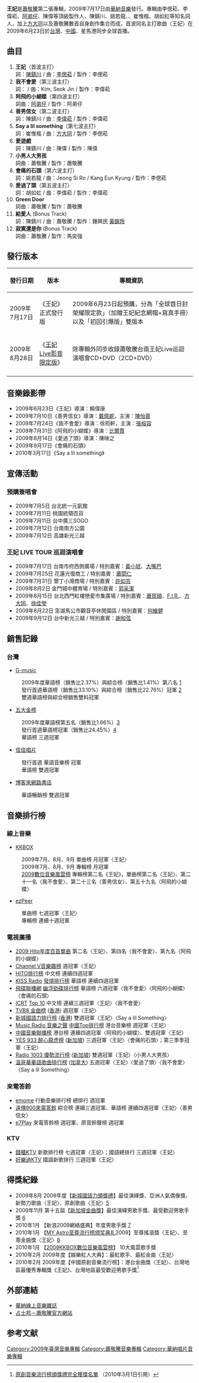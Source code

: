 {{External links|time=2022-03-10T10:15:41+00:00}}
{{merge from|王妃Live影音限定版|time=2017-03-31T05:38:05+00:00}}
{{Infobox Album
| Name = 王妃
| Original_name = 
| Type = 專輯
| Longtype =
| Artist = [[蕭敬騰|蕭敬騰]]
| Cover = Jam Hsiao 2009 Album Cover (Princess).jpg
| Released = 2009年7月17日
| Recorded = 
| Genre = [[華語流行音樂|華語流行音樂]]
| Length = 
| Label = [[華納音樂|華納音樂]]
| Producer = 
| Reviews = 
| Last album = [[蕭敬騰同名專輯|蕭敬騰同名專輯]]<br>(2008)
| This album = '''王妃'''<br>(2009)
| Next album = [[Love_Moments_愛的時刻自選輯_(蕭敬騰專輯)|Love Moments 愛的時刻]]<br>(2009)
}}

'''王妃'''是[[蕭敬騰|蕭敬騰]]第二張專輯，2009年7月17日由[[華納音樂|華納音樂]]發行。專輯由李偲菘、李偉崧、[[阿弟仔|阿弟仔]]、陳偉等頂級製作人，陳鎮川、姚若龍、{{link-yue|鄔裕康}}、崔惟楷、胡如虹等知名詞人，加上[[方大同|方大同]]以及蕭敬騰數首自身創作集合而成，首波同名主打歌曲〈王妃〉在2009年6月23日於[[台灣|台灣]]、[[中國|中國]]、星馬港同步全球首播。

==曲目==
#'''王妃'''（首波主打）<br>詞：[[陳鎮川|陳鎮川]] / 曲：[[李偲菘|李偲菘]] / 製作：李偲菘
#'''我不會愛'''（第三波主打）<br> 詞：{{link-yue|鄔裕康}} / 曲：Kim, Seok Jin / 製作：李偉菘
#'''阿飛的小蝴蝶'''（第四波主打）<br> 詞曲：[[阿弟仔|阿弟仔]] / 製作：阿弟仔
#'''善男信女'''（第二波主打）<br> 詞：陳鎮川 / 曲：[[李偉菘|李偉菘]] / 製作：李偉菘
#'''Say a lil something'''（第七波主打）<br> 詞：崔惟楷 / 曲：[[方大同|方大同]] / 製作：李偲菘
#'''愛遊戲''' <br> 詞：陳鎮川 / 曲：陳偉 / 製作：陳偉
#'''小男人大男孩''' <br> 詞曲：蕭敬騰 / 製作：蕭敬騰
#'''會痛的石頭'''（第六波主打）<br> 詞：姚若龍 / 曲：Jeong Si Ro / Kang Eun Kyung / 製作：李偲菘
#'''愛過了頭'''（第五波主打）<br> 詞：胡如虹 / 曲：李偉菘 / 製作：李偉菘
#'''Green Door''' <br> 詞曲：蕭敬騰 / 製作：蕭敬騰
#'''給愛人''' (Bonus Track)<br> 詞：陳鎮川 / 曲：蕭敬騰 / 製作：鍾興民 [[黃韻玲|黃韻玲]]
#'''寂寞還是你''' (Bonus Track)<br> 詞曲：蕭敬騰 / 製作：馬奕強

==發行版本==
{| class="wikitable"
|-
!發行日期!!版本!!專輯資訊
|-
|2009年7月17日
|《王妃》正式發行版
|2009年6月23日起預購，分為「全球首日封榮耀限定款」（加贈王妃紀念網帽+寫真手冊）以及「初回引爆版」雙版本
|-
|2009年8月28日
|《[[王妃Live影音限定版|王妃Live影音限定版]]》
|除專輯外同步收錄蕭敬騰台南王妃Live巡迴演唱會CD+DVD（2CD+DVD）
|-
|}

==音樂錄影帶==
*2009年6月23日《王妃》導演：賴偉康
*2009年7月10日《善男信女》導演：[[戴佩妮|戴佩妮]]，主演：[[陳怡蓉|陳怡蓉]]
*2009年7月24日《我不會愛》導演：徐筠軒，主演：[[張榕容|張榕容]]
*2009年7月31日《阿飛的小蝴蝶》導演：[[比爾賈|比爾賈]]
*2009年8月14日《愛過了頭》導演：陳映之
*2009年9月17日《會痛的石頭》
*2010年3月17日《Say a lil something》

==宣傳活動==
=== 預購簽唱會 ===

*2009年7月5日 台北統一元氣館
*2009年7月11日 桃園統領百貨
*2009年7月11日 台中廣三SOGO
*2009年7月12日 台南南方公園
*2009年7月12日 高雄新光三越

=== 王妃 LIVE TOUR 巡迴演唱會 ===

*2009年7月17日 台南市府西側廣場 / 特別嘉賓：[[黃小琥|黃小琥]]、[[大嘴巴|大嘴巴]]
*2009年7月25日 花蓮光復商工 / 特別嘉賓：[[蕭閎仁|蕭閎仁]]
*2009年7月31日 墾丁小灣商場  / 特別嘉賓：[[許如芸|許如芸]]
*2009年8月2日  金門城中體育場  / 特別嘉賓：[[郭采潔|郭采潔]]
*2009年8月15日 台北西門紅樓戀愛市集廣場 / 特別嘉賓：[[蕭賀碩|蕭賀碩]]、[[F.I.R.|F.I.R.]]、[[方大同|方大同]]、[[徐佳瑩|徐佳瑩]]
*2009年8月22日 澎湖馬公市觀音亭休閒園區 / 特別嘉賓：[[何維健|何維健]]
*2009年9月12日 台中新光三越 / 特別嘉賓：[[謝和弦|謝和弦]]

==銷售記錄==
===台灣===
*[[G-music|G-music]]
:2009年度華語榜（銷售比2.37%）與綜合榜（銷售比1.41%）第八名 [http://www.g-music.com.tw/event/2010/GMusicBigBanner.765/ranking-1.html] {{Wayback|url=http://www.g-music.com.tw/event/2010/GMusicBigBanner.765/ranking-1.html |date=20100129061346 }}
:發行首週華語榜（銷售比33.10%）與綜合榜（銷售比22.76%）冠軍 [https://www.webcitation.org/68xFjjV9H?url=http://www.g-music.com.tw/GMusicBillboard0.aspx%5d%5bhttp://www.g-music.com.tw/GMusicBillboard1.aspx]
:雙週華語榜與綜合榜銷售雙料冠軍
*[https://web.archive.org/web/20130925131747/http://www.5music.com.tw/cdtop.asp 五大金榜]
:2009年度華語榜第五名（銷售比1.66%）[http://www.5music.com.tw/CDTop-Year-2009-A.asp] {{Wayback|url=http://www.5music.com.tw/CDTop-Year-2009-A.asp |date=20100115113209 }}
:發行首週華語榜冠軍（銷售比24.45%）[https://web.archive.org/web/20130925131747/http://www.5music.com.tw/cdtop.asp]
:華語榜 三週冠軍
*[http://www.ccr.com.tw/rank.asp?cat=音樂榜 佳佳唱片] {{Wayback|url=http://www.ccr.com.tw/rank.asp?cat=%E9%9F%B3%E6%A8%82%E6%A6%9C |date=20160318001502 }}
:發行首週 華語音樂榜 冠軍
:華語榜 雙週冠軍
*[http://www.books.com.tw/CD/mp/mp_bestseller.php 博客來網路書店] {{Wayback|url=http://www.books.com.tw/CD/mp/mp_bestseller.php |date=20090628001426 }}
:華語暢銷榜 雙週冠軍

==音樂排行榜==
===線上音樂===
*[http://www.kkbox.com.tw/ KKBOX] {{Wayback|url=http://www.kkbox.com.tw/ |date=20080706135824 }}
:2009年7月、8月、9月 單曲榜 月冠軍〈王妃〉
:2009年7月、8月、9月 專輯榜 月冠軍
:[https://web.archive.org/web/20100124054510/http://tw.kkbox.com/event/2009kdma/popularity_rank.php?cate=ch 2009數位音樂風雲榜] 專輯榜第二名《王妃》，單曲榜第二名〈王妃〉、第二十一名〈我不會愛〉、第二十三名〈善男信女〉、第五十九名〈阿飛的小蝴蝶〉
*[http://web.ezpeer.com/ ezPeer] {{Wayback|url=http://web.ezpeer.com/ |date=20090918100731 }}
:單曲榜 七週冠軍〈王妃〉
:專輯榜 連續十週冠軍

===電視廣播===
*[http://www.hitoradio.com/charts/3c.php 2009 Hito年度百首單曲] {{Wayback|url=http://www.hitoradio.com/charts/3c.php |date=20091104065543 }} 第二名〈王妃〉、第四名〈我不會愛〉、第九名〈阿飛的小蝴蝶〉
*[[Channel_V|Channel V]][http://www.startv.com.tw/chv/music.asp?musictp=C&nouse=2438 音樂飆榜] {{Wayback|url=http://www.startv.com.tw/chv/music.asp?musictp=C&nouse=2438 |date=20100906033518 }} 週冠軍〈王妃〉
*[https://web.archive.org/web/20090830203006/http://hitoradio.im.tv/charts/3a_1.php HITO排行榜] 中文榜 連續四週冠軍
*[[KISS_Radio|KISS Radio]] [https://web.archive.org/web/20090224163839/http://www.kiss.com.tw/new_hp/subpage.php?m=billboard&c=1 發燒排行榜] 華語榜 連續四週冠軍
*[[飛碟聯播網|飛碟聯播網]] [http://www.uforadio.com.tw/modules/chinesemusicrank/ 幽浮勁碟排行榜] {{Wayback|url=http://www.uforadio.com.tw/modules/chinesemusicrank/ |date=20090819051659 }} 華語榜 六週冠軍〈我不會愛〉〈阿飛的小蝴蝶〉〈會痛的石頭〉
*[[ICRT|ICRT]] [http://www.icrt.com.tw/en/top10.php?cv=e&date=200931  Top 10]{{dead link|date=2018年1月 |bot=InternetArchiveBot |fix-attempted=yes }} 中文榜 連續三週冠軍〈王妃〉〈我不會愛〉
*[https://web.archive.org/web/20081108073235/http://app.tvb.com/music/hotchart/tvb8.html TVB8 金曲榜] ([[香港|香港]]) 週冠軍〈王妃〉
*[http://www.metroradio.com.hk/997/Chart/Mandarin.aspx 新城國語力排行榜] {{Wayback|url=http://www.metroradio.com.hk/997/Chart/Mandarin.aspx |date=20090828113741 }} ([[香港|香港]]) 雙週冠軍〈王妃〉〈Say a lil Something〉
*[https://web.archive.org/web/20130127094436/http://www.musicradio.cc/ Music Radio 音樂之聲] [https://web.archive.org/web/20160304055621/http://www.musicradio.cc/top/?%E4%B8%AD%E5%9B%BDTOP%E6%8E%92%E8%A1%8C%E6%A6%9C 中國Top排行榜] 港台音樂榜 週冠軍〈王妃〉
*[https://web.archive.org/web/20080509053843/http://123.qq.com/#gangtai 中國音樂聯播榜] 港台榜 連續四週冠軍〈阿飛的小蝴蝶〉、雙週冠軍〈王妃〉
*[https://web.archive.org/web/20090819133114/http://www.yes933.sg/portal/site/yes933/menuitem.4a6bea54f9e0cfe48ace28101e1000a0/?vgnextoid=ae3f98fde32c6110VgnVCM100000e101000aRCRD YES 933 醉心龍虎榜] ([[新加坡|新加坡]]) 三週冠軍〈王妃〉〈會痛的石頭〉；第三季季冠軍〈王妃〉
*[https://web.archive.org/web/20090505143428/http://www.radio1003.com/uchart.html Radio 1003 優勢流行榜] ([[新加坡|新加坡]]) 雙週冠軍〈王妃〉〈小男人大男孩〉
*[http://www.am1470.com/hit.php 溫哥華華語歌曲排行榜] {{Wayback|url=http://www.am1470.com/hit.php |date=20090816082914 }} ([[加拿大|加拿大]]) 五週冠軍〈王妃〉〈愛過了頭〉〈我不會愛〉〈Say a lil Something〉

===來電答鈴===
*[https://web.archive.org/web/20090822051128/http://darling1.emome.net/rank.jsp emome] 行動音樂排行榜 總排行 週冠軍
*[http://www.istyle.com.tw/i-style_RBT/public/RBT_1_1_1.jsp?CateID=1_top10&CateName=%B5%D8%BB%79%BA%5D&Search=&Sort=date&Page=1&SessionID=80uckQU-IBjAb6iHeyaflMB&TimeStamp=20090729132308951&searchType=  遠傳900來電答鈴]{{Dead link|date=2018年6月 |bot=InternetArchiveBot |fix-attempted=no }} 綜合榜 連續三週冠軍、華語榜 連續四週冠軍〈王妃〉〈善男信女〉
*[https://web.archive.org/web/20090815052430/http://www.e7play.com/v2/music/default.aspx?ctype=9999 e7Play] 來電答鈴榜 週冠軍、原音鈴聲榜 週冠軍

===KTV===
*[[錢櫃KTV|錢櫃KTV]] 新歌排行榜 七週冠軍〈王妃〉；國語總排行 三週冠軍〈王妃〉
*[[好樂迪|好樂迪]]KTV 國語新歌排行 三週冠軍〈王妃〉

==得獎紀錄==
*2009年8月 2009年度【[[新城國語力頒獎禮|新城國語力頒獎禮]]】最佳演繹獎、亞洲人氣偶像獎、新勢力歌曲〈王妃〉、原創歌曲〈王妃〉[http://ent.sina.com.cn/y/2009-08-09/23212645397.shtml] {{Wayback|url=http://ent.sina.com.cn/y/2009-08-09/23212645397.shtml |date=20090813183902 }}
*2009年11月 第十五屆【[[新加坡金曲獎|新加坡金曲獎]]】最佳演繹男歌手獎、最受歡迎男歌手獎 [http://www.xin.sg/article.php?article=33078&st=dtl] {{Wayback|url=http://www.xin.sg/article.php?article=33078&st=dtl |date=20091110001633 }}
*2010年1月 【新浪2009網絡盛典】年度男歌手獎 [http://ent.sina.com.cn/f/netchina09/rymd.html] {{Wayback|url=http://ent.sina.com.cn/f/netchina09/rymd.html |date=20100124124757 }}
*2010年1月 【[[MY_Astro至尊流行榜颁奖典礼|MY Astro至尊流行榜颁奖典礼]]2009】至尊搖滾獎〈王妃〉、至尊金曲獎〈王妃〉[https://web.archive.org/web/20100127211044/http://www.chinapress.com.my/content_new.asp?dt=2010-01-24&sec=entertainment&art=0124en00.txt]
*2010年1月 【[https://web.archive.org/web/20100127091523/http://tw.kkbox.com/event/2009kdma/winner.php 2009KKBOX數位音樂風雲榜]】 10大風雲歌手獎
*2010年2月 2009年度【娛樂紅人大典】：最紅歌手、最紅金曲〈王妃〉
*2010年2月 2009年度【中國原創音樂流行榜】：港台金曲獎〈王妃〉、台灣地區最優秀專輯獎《王妃》、台灣地區最受歡迎男歌手獎<ref>[http://ent.sina.com.cn/y/2010-03-01/09532884305.shtml 原創音樂流行榜頒獎禮完全獲獎名單] {{Wayback|url=http://ent.sina.com.cn/y/2010-03-01/09532884305.shtml |date=20160304081242 }}（2010年3月1日引用）</ref>

==外部連結==
*[http://www.warnermusic.com.tw/ 華納線上音樂雜誌] {{Wayback|url=http://www.warnermusic.com.tw/ |date=20090729104306 }}
*[https://web.archive.org/web/20080828095701/http://www.jamsclub.net/ 占士邦－蕭敬騰官方網站]

==参考文献==
{{reflist}}

{{蕭敬騰}}

[[Category:2009年臺灣音樂專輯|Category:2009年臺灣音樂專輯]]
[[Category:蕭敬騰音樂專輯|Category:蕭敬騰音樂專輯]]
[[Category:華納唱片音樂專輯|Category:華納唱片音樂專輯]]